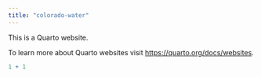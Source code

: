 ```yaml
---
title: "colorado-water"
---
```


This is a Quarto website.

To learn more about Quarto websites visit <https://quarto.org/docs/websites>.

```r
1 + 1
```
